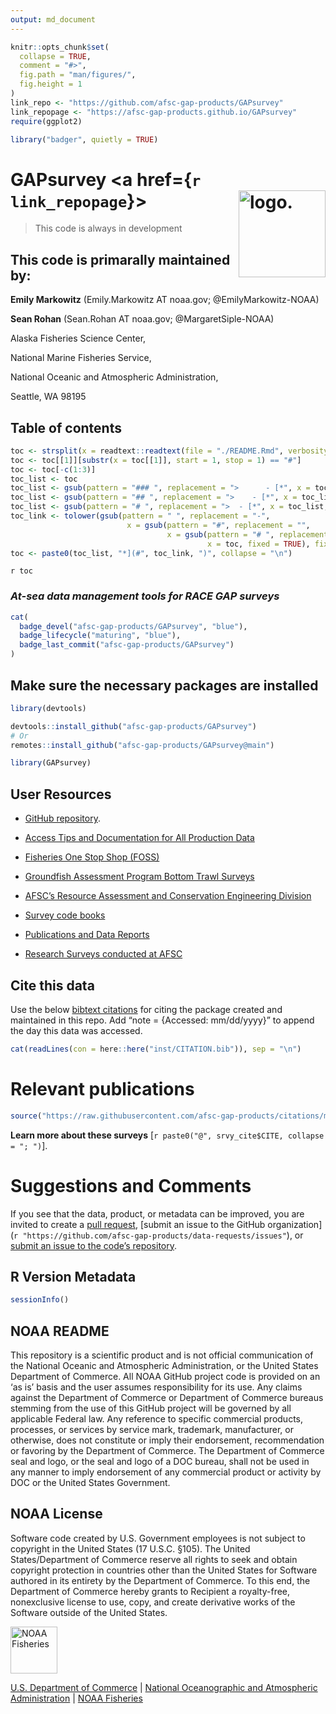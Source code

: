 ```yaml
---
output: md_document
---
```


<!-- README.md is generated from README.Rmd. Please edit that file -->

```r
knitr::opts_chunk$set(
  collapse = TRUE,
  comment = "#>",
  fig.path = "man/figures/",
  fig.height = 1
)
link_repo <- "https://github.com/afsc-gap-products/GAPsurvey"
link_repopage <- "https://afsc-gap-products.github.io/GAPsurvey"
require(ggplot2)
```

```r
library("badger", quietly = TRUE)
```

# GAPsurvey <a href={`r link_repopage`}><img src="man/figures/logo.png" align="right" width=139 height=139 alt="logo."/>

> This code is always in development

## This code is primarally maintained by: 

**Emily Markowitz** (Emily.Markowitz AT noaa.gov; @EmilyMarkowitz-NOAA)

**Sean Rohan** (Sean.Rohan AT noaa.gov; @MargaretSiple-NOAA)

Alaska Fisheries Science Center, 

National Marine Fisheries Service, 

National Oceanic and Atmospheric Administration,

Seattle, WA 98195

## Table of contents

```r
toc <- strsplit(x = readtext::readtext(file = "./README.Rmd", verbosity = 0)[[2]], split = "\n")
toc <- toc[[1]][substr(x = toc[[1]], start = 1, stop = 1) == "#"]
toc <- toc[-c(1:3)]
toc_list <- toc
toc_list <- gsub(pattern = "### ", replacement = ">      - [*", x = toc_list, fixed = TRUE)
toc_list <- gsub(pattern = "## ", replacement = ">    - [*", x = toc_list, fixed = TRUE)
toc_list <- gsub(pattern = "# ", replacement = ">  - [*", x = toc_list, fixed = TRUE)
toc_link <- tolower(gsub(pattern = " ", replacement = "-", 
                          x = gsub(pattern = "#", replacement = "", 
                                   x = gsub(pattern = "# ", replacement = "", 
                                            x = toc, fixed = TRUE), fixed = TRUE)))
toc <- paste0(toc_list, "*](#", toc_link, ")", collapse = "\n")
```

`r toc`

### *At-sea data management tools for RACE GAP surveys*

```r
cat(
  badge_devel("afsc-gap-products/GAPsurvey", "blue"),
  badge_lifecycle("maturing", "blue"),
  badge_last_commit("afsc-gap-products/GAPsurvey")
)
```

## Make sure the necessary packages are installed
	
```r
library(devtools)

devtools::install_github("afsc-gap-products/GAPsurvey")
# Or
remotes::install_github("afsc-gap-products/GAPsurvey@main")

library(GAPsurvey)
```


## User Resources

- [GitHub
  repository](https://github.com/afsc-gap-products/gap_products).

- [Access Tips and Documentation for All Production
  Data](https://afsc-gap-products.github.io/gap_products/)

- [Fisheries One Stop Shop (FOSS)](https://www.fisheries.noaa.gov/foss)

- [Groundfish Assessment Program Bottom Trawl
  Surveys](https://www.fisheries.noaa.gov/alaska/science-data/groundfish-assessment-program-bottom-trawl-surveys)

- [AFSC’s Resource Assessment and Conservation Engineering
  Division](https://www.fisheries.noaa.gov/about/resource-assessment-and-conservation-engineering-division)

- [Survey code
  books](https://www.fisheries.noaa.gov/resource/document/groundfish-survey-species-code-manual-and-data-codes-manual)

- [Publications and Data Reports](https://repository.library.noaa.gov/)

- [Research Surveys conducted at
  AFSC](https://www.fisheries.noaa.gov/alaska/ecosystems/alaska-fish-research-surveys)
  
## Cite this data

Use the below [bibtext citations]("https://afsc-gap-products.github.io/GAPsurvey/blob/main/code/CITATION.bib") for citing the package created and maintained in this repo. Add "note = {Accessed: mm/dd/yyyy}" to append the day this data was accessed. 

```r
cat(readLines(con = here::here("inst/CITATION.bib")), sep = "\n") 
```

# Relevant publications

```r
source("https://raw.githubusercontent.com/afsc-gap-products/citations/main/cite/current_data_tm.r") # srvy_cite 
```

**Learn more about these surveys** [`r paste0("@", srvy_cite$CITE, collapse = "; ")`]. 

<div id="refs"></div>

# Suggestions and Comments

If you see that the data, product, or metadata can be improved, you are invited to create a 
[pull request](`r paste0(link_repo, "/pulls")`), 
[submit an issue to the GitHub organization](`r "https://github.com/afsc-gap-products/data-requests/issues"`), or 
[submit an issue to the code's repository](`r paste0(link_repo, "/issues")`).

## R Version Metadata

```r
sessionInfo()
```

## NOAA README

This repository is a scientific product and is not official communication of the National Oceanic and Atmospheric Administration, or the United States Department of Commerce. All NOAA GitHub project code is provided on an ‘as is’ basis and the user assumes responsibility for its use. Any claims against the Department of Commerce or Department of Commerce bureaus stemming from the use of this GitHub project will be governed by all applicable Federal law. Any reference to specific commercial products, processes, or services by service mark, trademark, manufacturer, or otherwise, does not constitute or imply their endorsement, recommendation or favoring by the Department of Commerce. The Department of Commerce seal and logo, or the seal and logo of a DOC bureau, shall not be used in any manner to imply endorsement of any commercial product or activity by DOC or the United States Government.

## NOAA License

Software code created by U.S. Government employees is not subject to copyright in the United States (17 U.S.C. §105). The United States/Department of Commerce reserve all rights to seek and obtain copyright protection in countries other than the United States for Software authored in its entirety by the Department of Commerce. To this end, the Department of Commerce hereby grants to Recipient a royalty-free, nonexclusive license to use, copy, and create derivative works of the Software outside of the United States.

<img src="https://raw.githubusercontent.com/nmfs-general-modeling-tools/nmfspalette/main/man/figures/noaa-fisheries-rgb-2line-horizontal-small.png" alt="NOAA Fisheries" height="75"/>

[U.S. Department of Commerce](https://www.commerce.gov/) \| [National Oceanographic and Atmospheric Administration](https://www.noaa.gov) \| [NOAA Fisheries](https://www.fisheries.noaa.gov/)
